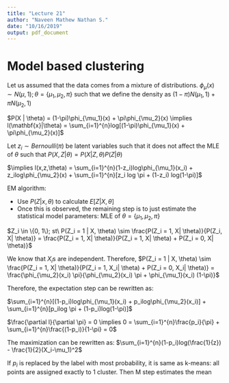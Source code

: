 ```yaml
---
title: "Lecture 21"
author: "Naveen Mathew Nathan S."
date: "10/16/2019"
output: pdf_document
---
```


# Model based clustering

Let us assumed that the data comes from a mixture of distributions. $\phi_\mu(x) \sim N(\mu, 1); \theta = \{\mu_1, \mu_2, \pi\}$ such that we define the density as $(1-\pi) N(\mu_1, 1) + \pi N(\mu_2, 1)$

$P(X | \theta) = (1-\pi)\phi_{\mu_1}(x) + \pi\phi_{\mu_2}(x) \implies l(\mathbf{x}|\theta) = \sum_{i=1}^{n}log[(1-\pi)\phi_{\mu_1}(x) + \pi\phi_{\mu_2}(x)]$

Let $z_i \sim Bernoulli(\pi)$ be latent variables such that it does not affect the MLE of $\theta$ such that $P(X,Z|\theta) = P(X|Z,\theta) P(Z|\theta)$

$\implies l(x,z,\theta) = \sum_{i=1}^{n}(1-z_i)log\phi_{\mu_1}(x_i) + z_ilog\phi_{\mu_2}(x) + \sum_{i=1}^{n}[z_i log \pi + (1-z_i) log(1-\pi)]$

EM algorithm:

- Use $P(Z|x, \theta)$ to calculate $E[Z|X, \theta]$
- Once this is observed, the remaining step is to just estimate the statistical model parameters: MLE of $\theta = \{\mu_1, \mu_2, \pi\}$

$Z_i \in \{0, 1\}; st\ P(Z_i = 1 | X, \theta) \sim \frac{P(Z_i = 1, X| \theta)}{P(Z_i, X| \theta)} = \frac{P(Z_i = 1, X| \theta)}{P(Z_i = 1, X| \theta) + P(Z_i = 0, X| \theta)}$

We know that $X_i$s are independent. Therefore, $P(Z_i = 1 | X, \theta) \sim \frac{P(Z_i = 1, X| \theta)}{P(Z_i = 1, X_i| \theta) + P(Z_i = 0, X_i| \theta)} = \frac{\phi_{\mu_2}(x_i) \pi}{\phi_{\mu_2}(x_i) \pi + \phi_{\mu_1}(x_i) (1-\pi)}$

Therefore, the expectation step can be rewritten as:

$\sum_{i=1}^{n}[(1-p_i)log\phi_{\mu_1}(x_i) + p_ilog\phi_{\mu_2}(x_i)] + \sum_{i=1}^{n}[p_ilog \pi + (1-p_i)log(1-\pi)]$

$\frac{\partial l}{\partial \pi} = 0 \implies 0 = \sum_{i=1}^{n}\frac{p_i}{\pi} + \sum_{i=1}^{n}\frac{(1-p_i)}{1-\pi} = 0$

The maximization can be rewritten as: $\sum_{i=1}^{n}(1-p_i)log(\frac{1}{z}) - \frac{1}{2}(X_i-\mu_1)^2$

If $p_i$ is replaced by the label with most probability, it is same as k-means: all points are assigned exactly to 1 cluster. Then M step estimates the mean